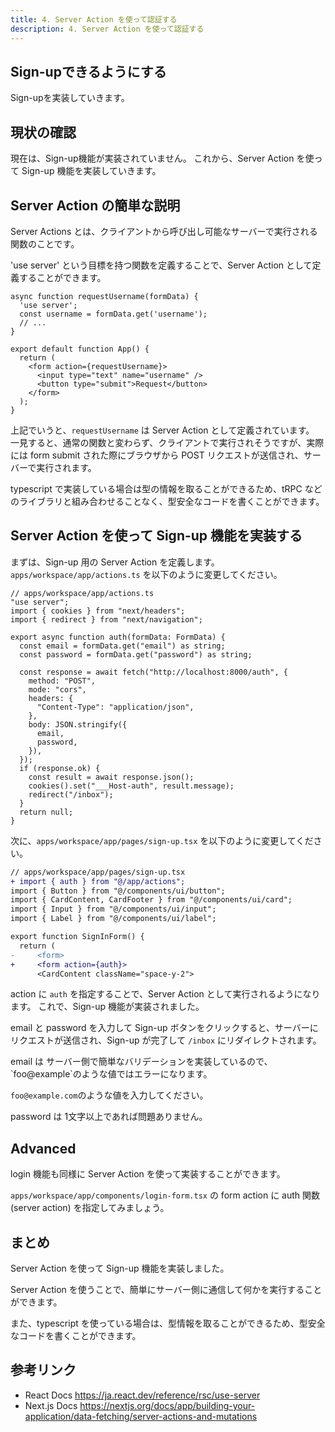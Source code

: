 ```yaml
---
title: 4. Server Action を使って認証する
description: 4. Server Action を使って認証する
---
```


## Sign-upできるようにする

Sign-upを実装していきます。

## 現状の確認

現在は、Sign-up機能が実装されていません。
これから、Server Action を使って Sign-up 機能を実装していきます。

## Server Action の簡単な説明

Server Actions とは、クライアントから呼び出し可能なサーバーで実行される関数のことです。

'use server' という目標を持つ関数を定義することで、Server Action として定義することができます。

```tsx
async function requestUsername(formData) {
  'use server';
  const username = formData.get('username');
  // ...
}

export default function App() {
  return (
    <form action={requestUsername}>
      <input type="text" name="username" />
      <button type="submit">Request</button>
    </form>
  );
}
```

上記でいうと、`requestUsername` は Server Action として定義されています。
一見すると、通常の関数と変わらず、クライアントで実行されそうですが、実際には form submit された際にブラウザから POST リクエストが送信され、サーバーで実行されます。

typescript で実装している場合は型の情報を取ることができるため、tRPC などのライブラリと組み合わせることなく、型安全なコードを書くことができます。

## Server Action を使って Sign-up 機能を実装する

まずは、Sign-up 用の Server Action を定義します。
`apps/workspace/app/actions.ts` を以下のように変更してください。

```tsx
// apps/workspace/app/actions.ts
"use server";
import { cookies } from "next/headers";
import { redirect } from "next/navigation";

export async function auth(formData: FormData) {
  const email = formData.get("email") as string;
  const password = formData.get("password") as string;

  const response = await fetch("http://localhost:8000/auth", {
    method: "POST",
    mode: "cors",
    headers: {
      "Content-Type": "application/json",
    },
    body: JSON.stringify({
      email,
      password,
    }),
  });
  if (response.ok) {
    const result = await response.json();
    cookies().set("___Host-auth", result.message);
    redirect("/inbox");
  }
  return null;
}
```

次に、`apps/workspace/app/pages/sign-up.tsx` を以下のように変更してください。

```diff lang="tsx"
// apps/workspace/app/pages/sign-up.tsx
+ import { auth } from "@/app/actions";
import { Button } from "@/components/ui/button";
import { CardContent, CardFooter } from "@/components/ui/card";
import { Input } from "@/components/ui/input";
import { Label } from "@/components/ui/label";

export function SignInForm() {
  return (
-     <form>
+     <form action={auth}>
      <CardContent className="space-y-2">
```

action に `auth` を指定することで、Server Action として実行されるようになります。
これで、Sign-up 機能が実装されました。

email と password を入力して Sign-up ボタンをクリックすると、サーバーにリクエストが送信され、Sign-up が完了して `/inbox` にリダイレクトされます。

<Aside>
  email は サーバー側で簡単なバリデーションを実装しているので、`foo@example`のような値ではエラーになります。

  `foo@example.com`のような値を入力してください。

  password は 1文字以上であれば問題ありません。
</Aside>

## Advanced

login 機能も同様に Server Action を使って実装することができます。

`apps/workspace/app/components/login-form.tsx` の form action に auth 関数 (server action) を指定してみましょう。


## まとめ

Server Action を使って Sign-up 機能を実装しました。

Server Action を使うことで、簡単にサーバー側に通信して何かを実行することができます。

また、typescript を使っている場合は、型情報を取ることができるため、型安全なコードを書くことができます。

## 参考リンク

- React Docs https://ja.react.dev/reference/rsc/use-server
- Next.js Docs https://nextjs.org/docs/app/building-your-application/data-fetching/server-actions-and-mutations
